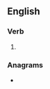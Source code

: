 ==English==

===Verb===
{{head|en|verb form}}

# {{en-past of|reshuffle}}

===Anagrams===
* {{anagrams|en|deshuffler}}